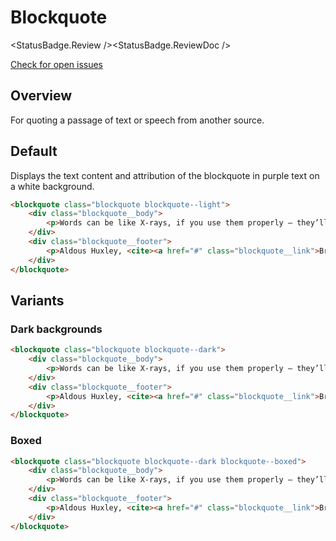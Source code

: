 
# Blockquote

<StatusBadge.Review /><StatusBadge.ReviewDoc />

<a href="https://github.com/uq-its-ss/design-system/issues" class="uq-button uq-button--text" target="_blank">Check for open issues</a>

## Overview

For quoting a passage of text or speech from another source.

## Default

Displays the text content and attribution of the blockquote in purple text on a white background. 

<Canvas withSource="none">
  <Story height={170} id="components-blockquote" />
</Canvas>

```html
<blockquote class="blockquote blockquote--light">
    <div class="blockquote__body">
        <p>Words can be like X-rays, if you use them properly — they’ll go through anything. You read and you’re pierced.</p>
    </div>
    <div class="blockquote__footer">
        <p>Aldous Huxley, <cite><a href="#" class="blockquote__link">Brave New World</a></cite></p>
    </div>
</blockquote>
```

## Variants

### Dark backgrounds

<Canvas withSource="none">
  <Story height={170} id="components-blockquote--blockquote-dark" />
</Canvas>

```html
<blockquote class="blockquote blockquote--dark">
    <div class="blockquote__body">
        <p>Words can be like X-rays, if you use them properly — they’ll go through anything. You read and you’re pierced.</p>
    </div>
    <div class="blockquote__footer">
        <p>Aldous Huxley, <cite><a href="#" class="blockquote__link">Brave New World</a></cite></p>
    </div>
</blockquote>
```

### Boxed

<Canvas withSource="none">
  <Story id="components-blockquote--blockquote-boxed" />
</Canvas>

```html
<blockquote class="blockquote blockquote--dark blockquote--boxed">
    <div class="blockquote__body">
        <p>Words can be like X-rays, if you use them properly — they’ll go through anything. You read and you’re pierced.</p>
    </div>
    <div class="blockquote__footer">
        <p>Aldous Huxley, <cite><a href="#" class="blockquote__link">Brave New World</a></cite></p>
    </div>
</blockquote>
```
